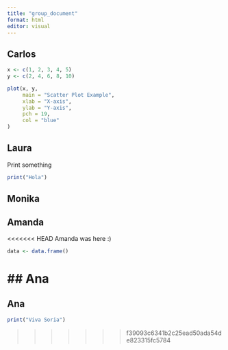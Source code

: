 ```yaml
---
title: "group_document"
format: html
editor: visual
---
```


## Carlos

```r
x <- c(1, 2, 3, 4, 5)
y <- c(2, 4, 6, 8, 10)

plot(x, y, 
     main = "Scatter Plot Example",
     xlab = "X-axis",
     ylab = "Y-axis",
     pch = 19,       
     col = "blue"
)

```

## Laura

Print something

```r
print("Hola")
```

## Monika

## Amanda

<<<<<<< HEAD
Amanda was here :)

```r
data <- data.frame()

```

## Ana
=======
## Ana

```r
print("Viva Soria")
```
>>>>>>> f39093c6341b2c25ead50ada54de823315fc5784
